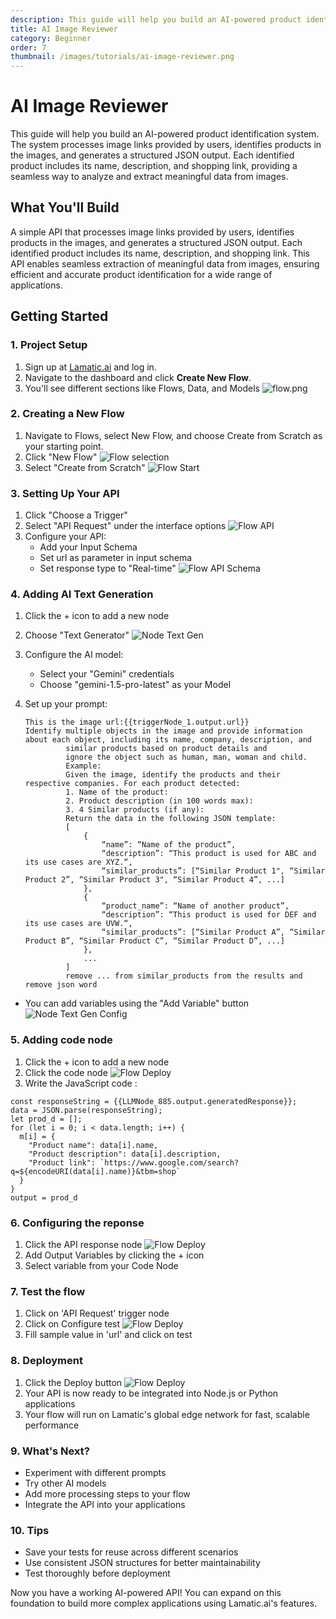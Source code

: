 ```yaml
---
description: This guide will help you build an AI-powered product identification system.
title: AI Image Reviewer
category: Beginner
order: 7
thumbnail: /images/tutorials/ai-image-reviewer.png
---
```


# AI Image Reviewer

This guide will help you build an AI-powered product identification system. The system processes image links provided by users, identifies products in the images, and generates a structured JSON output. Each identified product includes its name, description, and shopping link, providing a seamless way to analyze and extract meaningful data from images.

## What You'll Build

A simple API that processes image links provided by users, identifies products in the images, and generates a structured JSON output. Each identified product includes its name, description, and shopping link. This API enables seamless extraction of meaningful data from images, ensuring efficient and accurate product identification for a wide range of applications.

## Getting Started

### 1. Project Setup

1. Sign up at [Lamatic.ai](https://lamatic.ai/) and log in.
1. Navigate to the dashboard and click **Create New Flow**.
1. You'll see different sections like Flows, Data, and Models
   ![flow.png](./img/ai-review-responder/flow.png)

### 2. Creating a New Flow

1. Navigate to Flows, select New Flow, and choose Create from Scratch as your starting point.
2. Click "New Flow"
   ![Flow selection](./img/ai-review-responder/flow-select.png)
3. Select "Create from Scratch"
   ![Flow Start](./img/ai-review-responder/flow-start.png)

### 3. Setting Up Your API

1. Click "Choose a Trigger"
2. Select "API Request" under the interface options
   ![Flow API](./img/ai-review-responder/flow-step2.png)
3. Configure your API:
   - Add your Input Schema
   - Set url as parameter in input schema
   - Set response type to "Real-time"
     ![Flow API Schema](./img/ai-image-reviewer/api-schema.png)

### 4. Adding AI Text Generation

1. Click the + icon to add a new node
2. Choose "Text Generator"
   ![Node Text Gen](./img/ai-image-reviewer/text-gen-node1.png)
3. Configure the AI model:
   - Select your "Gemini" credentials
   - Choose "gemini-1.5-pro-latest" as your Model
4. Set up your prompt:

   ```
   This is the image url:{{triggerNode_1.output.url}}
   Identify multiple objects in the image and provide information about each object, including its name, company, description, and
            similar products based on product details and
            ignore the object such as human, man, woman and child.
            Example:
            Given the image, identify the products and their respective companies. For each product detected:
            1. Name of the product:
            2. Product description (in 100 words max):
            3. 4 Similar products (if any):
            Return the data in the following JSON template:
            [
                {
                    “name”: “Name of the product”,
                    “description”: “This product is used for ABC and its use cases are XYZ.“,
                    “similar_products”: [“Similar Product 1", “Similar Product 2”, “Similar Product 3", “Similar Product 4”, ...]
                },
                {
                    “product_name”: “Name of another product”,
                    “description”: “This product is used for DEF and its use cases are UVW.“,
                    “similar_products”: [“Similar Product A”, “Similar Product B”, “Similar Product C”, “Similar Product D”, ...]
                },
                ...
            ]
            remove ... from similar_products from the results and remove json word

   ```

- You can add variables using the "Add Variable" button
  ![Node Text Gen Config](./img/ai-review-responder/text-gen-node2.png)

### 5. Adding code node

1. Click the + icon to add a new node
2. Click the code node
   ![Flow Deploy](./img/ai-image-reviewer/condition-node.png)
3. Write the JavaScript code :

```
const responseString = {{LLMNode_885.output.generatedResponse}};
data = JSON.parse(responseString);
let prod_d = [];
for (let i = 0; i < data.length; i++) {
  m[i] = {
    "Product name": data[i].name,
    "Product description": data[i].description,
    "Product link": `https://www.google.com/search?q=${encodeURI(data[i].name)}&tbm=shop`
  }
}
output = prod_d
```

### 6. Configuring the reponse

1. Click the API response node
   ![Flow Deploy](./img/ai-image-reviewer/response-node.png)
2. Add Output Variables by clicking the + icon
3. Select variable from your Code Node

### 7. Test the flow

1. Click on 'API Request' trigger node
2. Click on Configure test
   ![Flow Deploy](./img/ai-image-reviewer/testing.png)
3. Fill sample value in 'url' and click on test

### 8. Deployment

1. Click the Deploy button
   ![Flow Deploy](./img/ai-review-responder/deploy.png)
2. Your API is now ready to be integrated into Node.js or Python applications
3. Your flow will run on Lamatic's global edge network for fast, scalable performance

### 9. What's Next?

- Experiment with different prompts
- Try other AI models
- Add more processing steps to your flow
- Integrate the API into your applications

### 10. Tips

- Save your tests for reuse across different scenarios
- Use consistent JSON structures for better maintainability
- Test thoroughly before deployment

Now you have a working AI-powered API! You can expand on this foundation to build more complex applications using Lamatic.ai's features.
